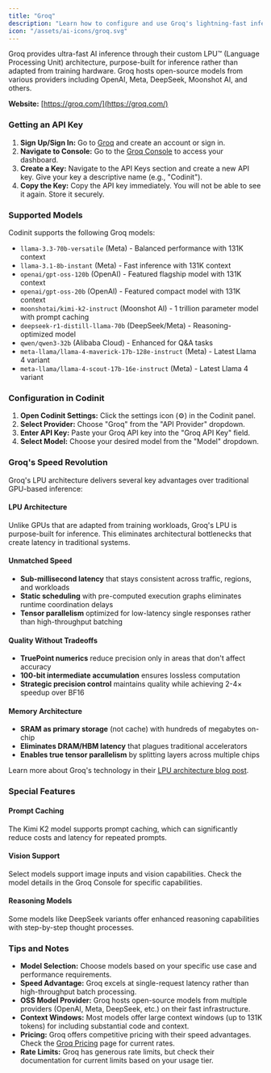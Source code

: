 ```yaml
---
title: "Groq"
description: "Learn how to configure and use Groq's lightning-fast inference with Codinit. Access models from OpenAI, Meta, DeepSeek, and more on Groq's purpose-built LPU architecture."
icon: "/assets/ai-icons/groq.svg"
---
```


Groq provides ultra-fast AI inference through their custom LPU™ (Language Processing Unit) architecture, purpose-built for inference rather than adapted from training hardware. Groq hosts open-source models from various providers including OpenAI, Meta, DeepSeek, Moonshot AI, and others.

**Website:** [https://groq.com/](https://groq.com/)

### Getting an API Key

1.  **Sign Up/Sign In:** Go to [Groq](https://groq.com/) and create an account or sign in.
2.  **Navigate to Console:** Go to the [Groq Console](https://console.groq.com/) to access your dashboard.
3.  **Create a Key:** Navigate to the API Keys section and create a new API key. Give your key a descriptive name (e.g., "Codinit").
4.  **Copy the Key:** Copy the API key immediately. You will not be able to see it again. Store it securely.

### Supported Models

Codinit supports the following Groq models:

-   `llama-3.3-70b-versatile` (Meta) - Balanced performance with 131K context
-   `llama-3.1-8b-instant` (Meta) - Fast inference with 131K context  
-   `openai/gpt-oss-120b` (OpenAI) - Featured flagship model with 131K context
-   `openai/gpt-oss-20b` (OpenAI) - Featured compact model with 131K context
-   `moonshotai/kimi-k2-instruct` (Moonshot AI) - 1 trillion parameter model with prompt caching
-   `deepseek-r1-distill-llama-70b` (DeepSeek/Meta) - Reasoning-optimized model
-   `qwen/qwen3-32b` (Alibaba Cloud) - Enhanced for Q&A tasks
-   `meta-llama/llama-4-maverick-17b-128e-instruct` (Meta) - Latest Llama 4 variant
-   `meta-llama/llama-4-scout-17b-16e-instruct` (Meta) - Latest Llama 4 variant

### Configuration in Codinit

1.  **Open Codinit Settings:** Click the settings icon (⚙️) in the Codinit panel.
2.  **Select Provider:** Choose "Groq" from the "API Provider" dropdown.
3.  **Enter API Key:** Paste your Groq API key into the "Groq API Key" field.
4.  **Select Model:** Choose your desired model from the "Model" dropdown.

### Groq's Speed Revolution

Groq's LPU architecture delivers several key advantages over traditional GPU-based inference:

#### LPU Architecture
Unlike GPUs that are adapted from training workloads, Groq's LPU is purpose-built for inference. This eliminates architectural bottlenecks that create latency in traditional systems.

#### Unmatched Speed
- **Sub-millisecond latency** that stays consistent across traffic, regions, and workloads
- **Static scheduling** with pre-computed execution graphs eliminates runtime coordination delays
- **Tensor parallelism** optimized for low-latency single responses rather than high-throughput batching

#### Quality Without Tradeoffs
- **TruePoint numerics** reduce precision only in areas that don't affect accuracy
- **100-bit intermediate accumulation** ensures lossless computation
- **Strategic precision control** maintains quality while achieving 2-4× speedup over BF16

#### Memory Architecture
- **SRAM as primary storage** (not cache) with hundreds of megabytes on-chip
- **Eliminates DRAM/HBM latency** that plagues traditional accelerators
- **Enables true tensor parallelism** by splitting layers across multiple chips

Learn more about Groq's technology in their [LPU architecture blog post](https://groq.com/blog/inside-the-lpu-deconstructing-groq-speed).

### Special Features

#### Prompt Caching
The Kimi K2 model supports prompt caching, which can significantly reduce costs and latency for repeated prompts.

#### Vision Support
Select models support image inputs and vision capabilities. Check the model details in the Groq Console for specific capabilities.

#### Reasoning Models
Some models like DeepSeek variants offer enhanced reasoning capabilities with step-by-step thought processes.

### Tips and Notes

-   **Model Selection:** Choose models based on your specific use case and performance requirements.
-   **Speed Advantage:** Groq excels at single-request latency rather than high-throughput batch processing.
-   **OSS Model Provider:** Groq hosts open-source models from multiple providers (OpenAI, Meta, DeepSeek, etc.) on their fast infrastructure.
-   **Context Windows:** Most models offer large context windows (up to 131K tokens) for including substantial code and context.
-   **Pricing:** Groq offers competitive pricing with their speed advantages. Check the [Groq Pricing](https://groq.com/pricing) page for current rates.
-   **Rate Limits:** Groq has generous rate limits, but check their documentation for current limits based on your usage tier.
